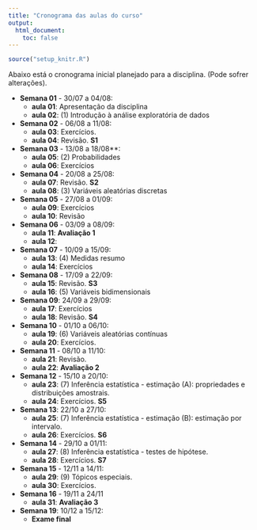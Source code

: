 ```yaml
---
title: "Cronograma das aulas do curso"
output:
  html_document:
    toc: false
---
```


```r
source("setup_knitr.R")
```

Abaixo está o cronograma inicial planejado para a disciplina. (Pode
sofrer alterações).

- **Semana 01** - 30/07 a 04/08: 
    - **aula 01**: Apresentação da disciplina
    - **aula 02**: (1) Introdução à análise exploratória de dados
- **Semana 02** - 06/08 a 11/08:
    - **aula 03**: Exercícios.
    - **aula 04**: Revisão. **S1**
- **Semana 03** - 13/08 a 18/08**:
   - **aula 05**: (2) Probabilidades
   - **aula 06**: Exercícios 
- **Semana 04** - 20/08 a 25/08: 
   - **aula 07**: Revisão. **S2**
   - **aula 08**: (3) Variáveis aleatórias discretas
- **Semana 05** - 27/08 a 01/09:
   - **aula 09**: Exercícios
   - **aula 10**: Revisão 
- **Semana 06** - 03/09 a 08/09:
   - **aula 11**: **Avaliação 1**
   - **aula 12**: 
- **Semana 07**  - 10/09 a 15/09:
   - **aula 13**:  (4) Medidas resumo
   - **aula 14**: Exercícios
- **Semana 08** - 17/09 a 22/09:
   - **aula 15**: Revisão. **S3**
   - **aula 16**: (5) Variáveis bidimensionais
- **Semana 09**: 24/09 a 29/09:
   - **aula 17**: Exercícios
   - **aula 18**: Revisão. **S4**
- **Semana 10** - 01/10 a 06/10:
   - **aula 19**: (6) Variáveis aleatórias contínuas
   - **aula 20**: Exercícios.
- **Semana 11** - 08/10 a 11/10:
   - **aula 21**: Revisão. 
   - **aula 22**: **Avaliação 2** 
- **Semana 12** - 15/10 a 20/10:
   - **aula 23**: (7) Inferência estatística - estimação (A):
  propriedades e distribuições amostrais.
   - **aula 24**: Exercícios. **S5**
- **Semana 13**: 22/10 a 27/10:
   - **aula 25**: (7) Inferência estatística - estimação (B): estimação
  por intervalo.
   - **aula 26**: Exercícios. **S6**
- **Semana 14** - 29/10 a 01/11:
   - **aula 27**: (8) Inferência estatística - testes de hipótese.
   - **aula 28**: Exercícios. **S7**
- **Semana 15** - 12/11 a 14/11:
   - **aula 29**: (9) Tópicos especiais.
   - **aula 30**: Exercícios.
- **Semana 16** - 19/11 a 24/11
   - **aula 31**: **Avaliação 3**

- **Semana 19**: 10/12 a 15/12:
   - **Exame final**
